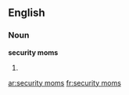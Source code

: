==English==

===Noun===
'''security moms'''

# {{plural of|security mom}}

[[ar:security moms]]
[[fr:security moms]]